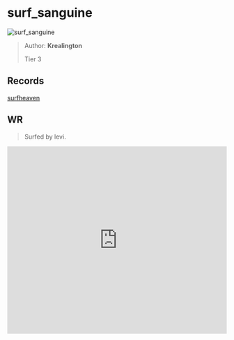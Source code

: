 
# surf_sanguine

![surf_sanguine](https://raw.githubusercontent.com/Sayt123/SurfMapPics/Maps-and-bonuses/csgo/surf_sanguine.jpg)

> Author: **Krealington**
>
> Tier 3

## Records

[surfheaven](https://surfheaven.eu/map/surf_sanguine)

## WR

> Surfed by levi.

<iframe
width="100%"
height="430"
src="https://www.youtube.com/embed/-gq3bE-hepk"
frameborder="0"
allow="accelerometer; autoplay; clipboard-write; encrypted-media; gyroscope; picture-in-picture"
allowFullScreen
/>

```md

[Surf Timer] - levi finished in 01:29:10 (WR -00:06:86). Improving by 02:45:90
[Surf Timer] - levi beat the map record! Rank: 1/182

[Surf Timer] - levi beat a stage record! Stage: [Stage 5] Time: 00:11:79 (WR -00:00:21) Rank: 1/281

[Surf Timer] - levi beat a stage record! Stage: [Stage 6] Time: 00:20:83 (WR -00:00:22) Rank: 1/182

Previous WR holder: tato


```
                